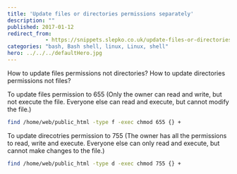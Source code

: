 ```yaml
---
title: 'Update files or directories permissions separately'
description: ""
published: 2017-01-12
redirect_from:
            - https://snippets.slepko.co.uk/update-files-or-directories-permissions-separately/
categories: "bash, Bash shell, linux, Linux, shell"
hero: ../../../defaultHero.jpg
---
```

How to update files permissions not directories? How to update directories permissions not files?

To update files permission to 655 (Only the owner can read and write, but not execute the file. Everyone else can read and execute, but cannot modify the file.)

```bash
find /home/web/public_html -type f -exec chmod 655 {} +
```

To update direcotries permission to 755 (The owner has all the permissions to read, write and execute. Everyone else can only read and execute, but cannot make changes to the file.)

```bash
find /home/web/public_html -type d -exec chmod 755 {} +
```
